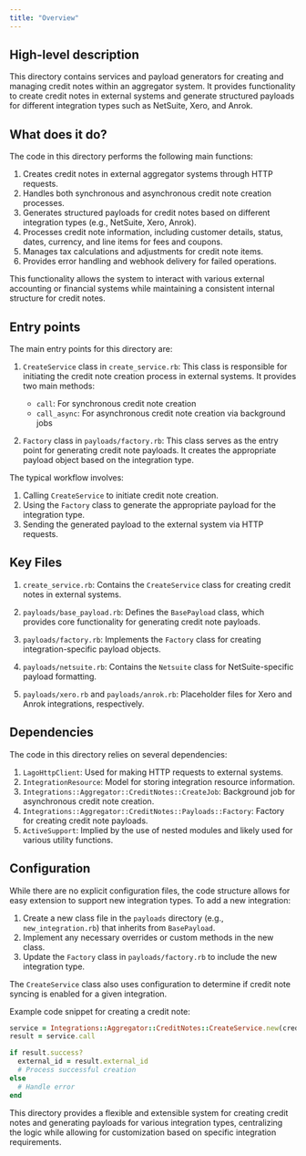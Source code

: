 ```yaml
---
title: "Overview"
---
```


## High-level description
This directory contains services and payload generators for creating and managing credit notes within an aggregator system. It provides functionality to create credit notes in external systems and generate structured payloads for different integration types such as NetSuite, Xero, and Anrok.

## What does it do?
The code in this directory performs the following main functions:

1. Creates credit notes in external aggregator systems through HTTP requests.
2. Handles both synchronous and asynchronous credit note creation processes.
3. Generates structured payloads for credit notes based on different integration types (e.g., NetSuite, Xero, Anrok).
4. Processes credit note information, including customer details, status, dates, currency, and line items for fees and coupons.
5. Manages tax calculations and adjustments for credit note items.
6. Provides error handling and webhook delivery for failed operations.

This functionality allows the system to interact with various external accounting or financial systems while maintaining a consistent internal structure for credit notes.

## Entry points
The main entry points for this directory are:

1. `CreateService` class in `create_service.rb`: This class is responsible for initiating the credit note creation process in external systems. It provides two main methods:
   - `call`: For synchronous credit note creation
   - `call_async`: For asynchronous credit note creation via background jobs

2. `Factory` class in `payloads/factory.rb`: This class serves as the entry point for generating credit note payloads. It creates the appropriate payload object based on the integration type.

The typical workflow involves:
1. Calling `CreateService` to initiate credit note creation.
2. Using the `Factory` class to generate the appropriate payload for the integration type.
3. Sending the generated payload to the external system via HTTP requests.

## Key Files
1. `create_service.rb`: Contains the `CreateService` class for creating credit notes in external systems.

2. `payloads/base_payload.rb`: Defines the `BasePayload` class, which provides core functionality for generating credit note payloads.

3. `payloads/factory.rb`: Implements the `Factory` class for creating integration-specific payload objects.

4. `payloads/netsuite.rb`: Contains the `Netsuite` class for NetSuite-specific payload formatting.

5. `payloads/xero.rb` and `payloads/anrok.rb`: Placeholder files for Xero and Anrok integrations, respectively.

## Dependencies
The code in this directory relies on several dependencies:

1. `LagoHttpClient`: Used for making HTTP requests to external systems.
2. `IntegrationResource`: Model for storing integration resource information.
3. `Integrations::Aggregator::CreditNotes::CreateJob`: Background job for asynchronous credit note creation.
4. `Integrations::Aggregator::CreditNotes::Payloads::Factory`: Factory for creating credit note payloads.
5. `ActiveSupport`: Implied by the use of nested modules and likely used for various utility functions.

## Configuration
While there are no explicit configuration files, the code structure allows for easy extension to support new integration types. To add a new integration:

1. Create a new class file in the `payloads` directory (e.g., `new_integration.rb`) that inherits from `BasePayload`.
2. Implement any necessary overrides or custom methods in the new class.
3. Update the `Factory` class in `payloads/factory.rb` to include the new integration type.

The `CreateService` class also uses configuration to determine if credit note syncing is enabled for a given integration.

Example code snippet for creating a credit note:

```ruby
service = Integrations::Aggregator::CreditNotes::CreateService.new(credit_note)
result = service.call

if result.success?
  external_id = result.external_id
  # Process successful creation
else
  # Handle error
end
```

This directory provides a flexible and extensible system for creating credit notes and generating payloads for various integration types, centralizing the logic while allowing for customization based on specific integration requirements.